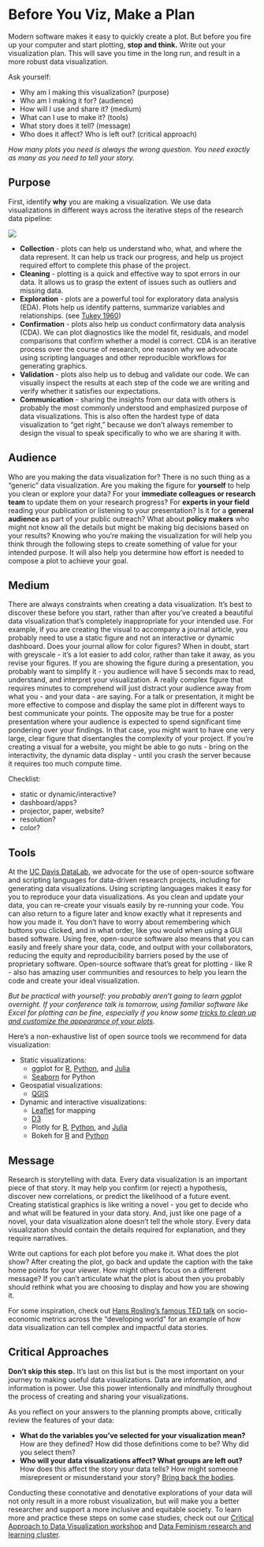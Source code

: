 Before You Viz, Make a Plan
===========================

Modern software makes it easy to quickly create a plot. But before you fire up
your computer and start plotting, **stop and think.** Write out your
visualization plan. This will save you time in the long run, and result in a
more robust data visualization. 

Ask yourself:

* Why am I making this visualization? (purpose)
* Who am I making it for? (audience)
* How will I use and share it? (medium)
* What can I use to make it? (tools)
* What story does it tell? (message)
* Who does it affect? Who is left out? (critical approach)

*How many plots you need is always the wrong question. You need exactly as many
as you need to tell your story.*

Purpose
-------

First, identify **why** you are making a visualization. We use data
visualizations in different ways across the iterative steps of the research
data pipeline:

![](./img/research_data_pipeline_viz.png)

* **Collection** - plots can help us understand who, what, and where the data
  represent. It can help us track our progress, and help us project required
  effort to complete this phase of the project. 
* **Cleaning** - plotting is a quick and effective way to spot errors in our
  data. It allows us to grasp the extent of issues such as outliers and missing
  data.
* **Exploration** - plots are a powerful tool for exploratory data analysis
  (EDA). Plots help us identify patterns, summarize variables and
  relationships. (see [Tukey 1960](https://www.jstor.org/stable/1558734?seq=1))
* **Confirmation** - plots also help us conduct confirmatory data analysis
  (CDA). We can plot diagnostics like the model fit, residuals, and model
  comparisons that confirm whether a model is correct. CDA is an iterative
  process over the course of research, one reason why we advocate using
  scripting languages and other reproducible workflows for generating graphics.
* **Validation** - plots also help us to debug and validate our code. We can
  visually inspect the results at each step of the code we are writing and
  verify whether it satisfies our expectations.
* **Communication** - sharing the insights from our data with others is
  probably the most commonly understood and emphasized purpose of data
  visualizations. This is also often the hardest type of data visualization to
  “get right,” because we don’t always remember to design the visual to speak
  specifically to who we are sharing it with.

Audience
--------

Who are you making the data visualization for? There is no such thing as a
“generic” data visualization. Are you making the figure for **yourself** to
help you clean or explore your data? For your **immediate colleagues or
research team** to update them on your research progress? For **experts in your
field** reading your publication or listening to your presentation? Is it for a
**general audience** as part of your public outreach? What about **policy
makers** who might not know all the details but might be making big decisions
based on your results? Knowing who you’re making the visualization for will
help you think through the following steps to create something of value for
your intended purpose. It will also help you determine how effort is needed to
compose a plot to achieve your goal.

Medium
------

There are always constraints when creating a data visualization. It’s best to
discover these before you start, rather than after you’ve created a beautiful
data visualization that’s completely inappropriate for your intended use. For
example, if you are creating the visual to accompany a journal article, you
probably need to use a static figure and not an interactive or dynamic
dashboard. Does your journal allow for color figures? When in doubt, start with
greyscale - it’s a lot easier to add color, rather than take it away, as you
revise your figures. If you are showing the figure during a presentation, you
probably want to simplify it - you audience will have 5 seconds max to read,
understand, and interpret your visualization. A really complex figure that
requires minutes to comprehend will just distract your audience away from what
you - and your data - are saying. For a talk or presentation, it might be more
effective to compose and display the same plot in different ways to best
communicate your points. The opposite may be true for a poster presentation
where your audience is expected to spend significant time pondering over your
findings. In that case, you might want to have one very large, clear figure
that disentangles the complexity of your project. If you’re creating a visual
for a website, you might be able to go nuts - bring on the interactivity, the
dynamic data display - until you crash the server because it requires too much
compute time.

Checklist:

* static or dynamic/interactive?
* dashboard/apps?
* projector, paper, website?
* resolution?
* color?

Tools
-----

At the [UC Davis DataLab](https://datalab.ucdavis.edu), we advocate for the use
of open-source software and scripting languages for data-driven research
projects, including for generating data visualizations. Using scripting
languages makes it easy for you to reproduce your data visualizations. As you
clean and update your data, you can re-create your visuals easily by re-running
your code. You can also return to a figure later and know exactly what it
represents and how you made it. You don’t have to worry about remembering which
buttons you clicked, and in what order, like you would when using a GUI based
software. Using free, open-source software also means that you can easily and
freely share your data, code, and output with your collaborators, reducing the
equity and reproducibility barriers posed by the use of proprietary software.
Open-source software that’s great for plotting - like R - also has amazing user
communities and resources to help you learn the code and create your ideal
visualization.

*But be practical with yourself: you probably aren’t going to learn ggplot
overnight. If your conference talk is tomorrow, using familiar software like
Excel for plotting can be fine, especially if you know some [tricks to clean up
and customize the appearance of your plots][tricks].*

[tricks]: https://ucdavisdatalab.github.io/workshop_data_viz_principles/quick-tips-for-better-plots.html#get-rid-of-chartjunk

Here's a non-exhaustive list of open source tools we recommend for data
visualization:

* Static visualizations:
    * ggplot for [R][ggplot2], [Python][plotnine], and [Julia][gadfly]
    * [Seaborn][] for Python
* Geospatial visualizations:
    * [QGIS](https://qgis.org/) 
* Dynamic and interactive visualizations:
    * [Leaflet](https://leafletjs.com/) for mapping
    * [D3](https://d3js.org/) 
    * Plotly for [R](https://plotly.com/r/), [Python](https://plotly.com/python/), and [Julia](https://plotly.com/julia/)
    * Bokeh for [R][rbokeh] and [Python][bokeh]

[ggplot2]: https://ggplot2.tidyverse.org/
[plotnine]: https://plotnine.readthedocs.io/en/latest/
[gadfly]: http://gadflyjl.org/stable/
[seaborn]: https://seaborn.pydata.org/
[rbokeh]: https://hafen.github.io/rbokeh/
[bokeh]: https://docs.bokeh.org/en/latest/

Message
-------

Research is storytelling with data. Every data visualization is an important
piece of that story. It may help you confirm (or reject) a hypothesis, discover
new correlations, or predict the likelihood of a future event. Creating
statistical graphics is like writing a novel - you get to decide who and what
will be featured in your data story. And, just like one page of a novel, your
data visualization alone doesn’t tell the whole story. Every data visualization
should contain the details required for explanation, and they require
narratives. 

Write out captions for each plot before you make it. What does the
plot show? After creating the plot, go back and update the caption with the
take home points for your viewer. How might others focus on a different
message? If you can’t articulate what the plot is about then you probably
should rethink what you are choosing to display and how you are showing it.

For some inspiration, check out [Hans Rosling's famous TED talk](http://ted.com/talks/hans_rosling_the_best_stats_you_ve_ever_seen) on socio-economic metrics across the "developing world" for an example of how data visualization can tell complex and impactful data stories.

Critical Approaches
-------------------

**Don’t skip this step.** It’s last on this list but is the most important on
your journey to making useful data visualizations. Data are information, and
information is power. Use this power intentionally and mindfully throughout the
process of creating and sharing your visualizations.

As you reflect on your answers to the planning prompts above, critically review
the features of your data:

* **What do the variables you've selected for your visualization mean?** How
  are they defined? How did those definitions come to be? Why did you select
  them?
* **Who will your data visualizations affect? What groups are left out?** How
  does this affect the story your data tells? How might someone misrepresent or
  misunderstand your story? [Bring back the
  bodies](https://mitpress.mit.edu/books/data-feminism). 

Conducting these connotative and denotative explorations of your data will not
only result in a more robust visualization, but will make you a better
researcher and support a more inclusive and equitable society. To learn more
and practice these steps on some case studies, check out our [Critical Approach
to Data Visualization
workshop](https://ucdavisdatalab.github.io/workshop_critical_data_viz/) and
[Data Feminism research and learning
cluster](https://datalab.ucdavis.edu/data-feminism/).
